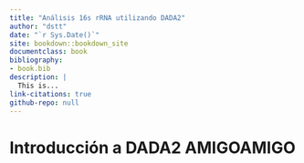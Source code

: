 ```yaml
--- 
title: "Análisis 16s rRNA utilizando DADA2"
author: "dstt"
date: "`r Sys.Date()`"
site: bookdown::bookdown_site
documentclass: book
bibliography:
- book.bib
description: |
  This is...
link-citations: true
github-repo: null
---
```

# Introducción a DADA2 AMIGOAMIGO
